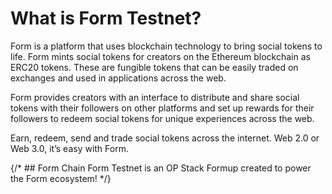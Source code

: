 # What is Form Testnet?
 
Form is a platform that uses blockchain technology to bring social tokens to life.
Form mints social tokens for creators on the Ethereum blockchain as ERC20 tokens. These are fungible tokens that can be easily traded on exchanges and used in applications across the web.

Form provides creators with an interface to distribute and share social tokens with their followers on other platforms and set up rewards for their followers to redeem social tokens for unique experiences across the web. 

Earn, redeem, send and trade social tokens across the internet. Web 2.0 or Web 3.0, it’s easy with Form.

{/* ## Form Chain
Form Testnet is an OP Stack Formup created to power the Form ecosystem! */}